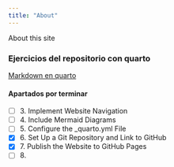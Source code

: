 ```yaml
---
title: "About"
---
```


About this site

### Ejercicios del repositorio con quarto
[Markdown en quarto](https://github.com/AlbertProfe/DevOps_PRA/blob/master/MF01-PRA01.md)

#### Apartados por terminar
- [ ] 3. Implement Website Navigation
- [ ] 4. Include Mermaid Diagrams
- [ ] 5. Configure the _quarto.yml File
- [x] 6. Set Up a Git Repository and Link to GitHub
- [x] 7. Publish the Website to GitHub Pages
- [ ] 8. 